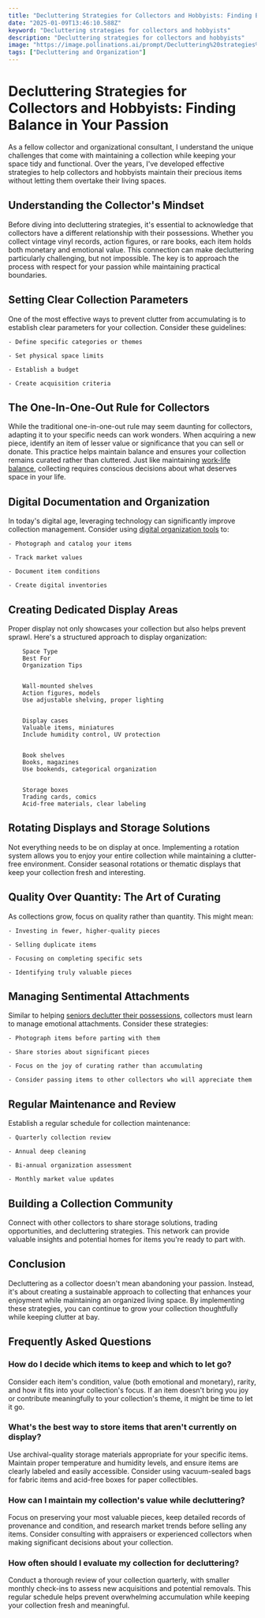 ```yaml
---
title: "Decluttering Strategies for Collectors and Hobbyists: Finding Balance in Your Passion"
date: "2025-01-09T13:46:10.588Z"
keyword: "Decluttering strategies for collectors and hobbyists"
description: "Decluttering strategies for collectors and hobbyists"
image: "https://image.pollinations.ai/prompt/Decluttering%20strategies%20for%20collectors%20and%20hobbyists%2C%20realistic%20photo%2C%20high%20quality%2C%204k?width=1024&height=1024&nologo=true"
tags: ["Decluttering and Organization"]
---
```


# Decluttering Strategies for Collectors and Hobbyists: Finding Balance in Your Passion


As a fellow collector and organizational consultant, I understand the unique challenges that come with maintaining a collection while keeping your space tidy and functional. Over the years, I've developed effective strategies to help collectors and hobbyists maintain their precious items without letting them overtake their living spaces.



## Understanding the Collector's Mindset


Before diving into decluttering strategies, it's essential to acknowledge that collectors have a different relationship with their possessions. Whether you collect vintage vinyl records, action figures, or rare books, each item holds both monetary and emotional value. This connection can make decluttering particularly challenging, but not impossible. The key is to approach the process with respect for your passion while maintaining practical boundaries.



## Setting Clear Collection Parameters


One of the most effective ways to prevent clutter from accumulating is to establish clear parameters for your collection. Consider these guidelines:




    - Define specific categories or themes

    - Set physical space limits

    - Establish a budget

    - Create acquisition criteria



## The One-In-One-Out Rule for Collectors


While the traditional one-in-one-out rule may seem daunting for collectors, adapting it to your specific needs can work wonders. When acquiring a new piece, identify an item of lesser value or significance that you can sell or donate. This practice helps maintain balance and ensures your collection remains curated rather than cluttered. Just like maintaining [work-life balance](https://productivityprospect.com/blog/best-strategies-for-maintaining-work-life-balance-in-a-demanding-job/), collecting requires conscious decisions about what deserves space in your life.



## Digital Documentation and Organization


In today's digital age, leveraging technology can significantly improve collection management. Consider using [digital organization tools](https://productivityprospect.com/blog/best-tools-for-digital-decluttering-and-organization/) to:




    - Photograph and catalog your items

    - Track market values

    - Document item conditions

    - Create digital inventories



## Creating Dedicated Display Areas


Proper display not only showcases your collection but also helps prevent sprawl. Here's a structured approach to display organization:




    
        Space Type
        Best For
        Organization Tips
    
    
        Wall-mounted shelves
        Action figures, models
        Use adjustable shelving, proper lighting
    
    
        Display cases
        Valuable items, miniatures
        Include humidity control, UV protection
    
    
        Book shelves
        Books, magazines
        Use bookends, categorical organization
    
    
        Storage boxes
        Trading cards, comics
        Acid-free materials, clear labeling
    




## Rotating Displays and Storage Solutions


Not everything needs to be on display at once. Implementing a rotation system allows you to enjoy your entire collection while maintaining a clutter-free environment. Consider seasonal rotations or thematic displays that keep your collection fresh and interesting.



## Quality Over Quantity: The Art of Curating


As collections grow, focus on quality rather than quantity. This might mean:




    - Investing in fewer, higher-quality pieces

    - Selling duplicate items

    - Focusing on completing specific sets

    - Identifying truly valuable pieces



## Managing Sentimental Attachments


Similar to helping [seniors declutter their possessions](https://productivityprospect.com/blog/decluttering-and-organizing-services-for-seniors/), collectors must learn to manage emotional attachments. Consider these strategies:




    - Photograph items before parting with them

    - Share stories about significant pieces

    - Focus on the joy of curating rather than accumulating

    - Consider passing items to other collectors who will appreciate them



## Regular Maintenance and Review


Establish a regular schedule for collection maintenance:




    - Quarterly collection review

    - Annual deep cleaning

    - Bi-annual organization assessment

    - Monthly market value updates



## Building a Collection Community


Connect with other collectors to share storage solutions, trading opportunities, and decluttering strategies. This network can provide valuable insights and potential homes for items you're ready to part with.



## Conclusion


Decluttering as a collector doesn't mean abandoning your passion. Instead, it's about creating a sustainable approach to collecting that enhances your enjoyment while maintaining an organized living space. By implementing these strategies, you can continue to grow your collection thoughtfully while keeping clutter at bay.



## Frequently Asked Questions


### How do I decide which items to keep and which to let go?

Consider each item's condition, value (both emotional and monetary), rarity, and how it fits into your collection's focus. If an item doesn't bring you joy or contribute meaningfully to your collection's theme, it might be time to let it go.



### What's the best way to store items that aren't currently on display?

Use archival-quality storage materials appropriate for your specific items. Maintain proper temperature and humidity levels, and ensure items are clearly labeled and easily accessible. Consider using vacuum-sealed bags for fabric items and acid-free boxes for paper collectibles.



### How can I maintain my collection's value while decluttering?

Focus on preserving your most valuable pieces, keep detailed records of provenance and condition, and research market trends before selling any items. Consider consulting with appraisers or experienced collectors when making significant decisions about your collection.



### How often should I evaluate my collection for decluttering?

Conduct a thorough review of your collection quarterly, with smaller monthly check-ins to assess new acquisitions and potential removals. This regular schedule helps prevent overwhelming accumulation while keeping your collection fresh and meaningful.

